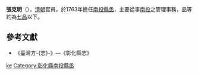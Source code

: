{{Otheruses|张克明}}

'''張克明'''（{{bd|？||？|}}），[[清朝|清朝]]官員，於1763年擔任[[南投縣|南投]][[縣丞|縣丞]]，主要從事[[南投縣|南投]]之管理事務，品等約為[[七品|七品]]以下。

== 參考文獻 ==
*《臺灣方-{志}-》—《彰化縣志》

{{清朝人物小作品}}
{{start box}}
{{s-before|[[張成器|張成器]]}}
{{s-title|[[南投縣|南投]][[縣丞|縣丞]]|1763年上任}}
{{s-after|[[禮思鵬|禮思鵬]]}}
{{end box}}

{{Authority control}}
{{DEFAULTSORT:Zhang张}}
[[Category:张姓|ke]]
[[Category:彰化縣南投縣丞|Category:彰化縣南投縣丞]]